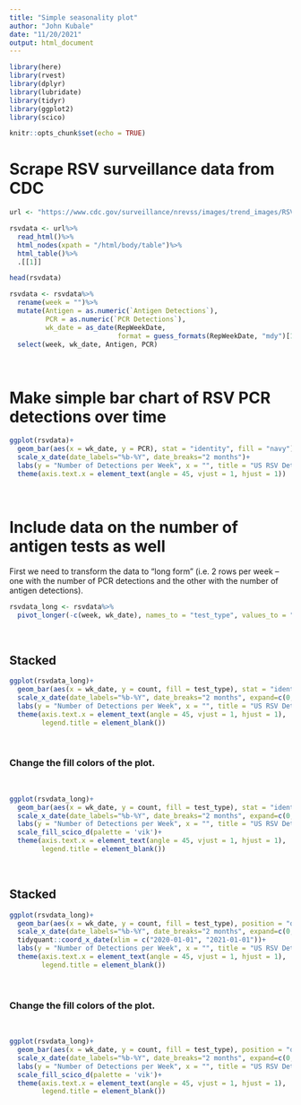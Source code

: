 ```yaml
---
title: "Simple seasonality plot"
author: "John Kubale"
date: "11/20/2021"
output: html_document
---
```



```r
library(here)
library(rvest)
library(dplyr)
library(lubridate)
library(tidyr)
library(ggplot2)
library(scico)
```

```r
knitr::opts_chunk$set(echo = TRUE)

```

# Scrape RSV surveillance data from CDC 

```r
url <- "https://www.cdc.gov/surveillance/nrevss/images/trend_images/RSV14Num_Nat.htm"

rsvdata <- url%>%
  read_html()%>%
  html_nodes(xpath = "/html/body/table")%>%
  html_table()%>%
  .[[1]]

head(rsvdata)

rsvdata <- rsvdata%>%
  rename(week = "")%>%
  mutate(Antigen = as.numeric(`Antigen Detections`),
         PCR = as.numeric(`PCR Detections`),
         wk_date = as_date(RepWeekDate, 
                           format = guess_formats(RepWeekDate, "mdy")[1]))%>%
  select(week, wk_date, Antigen, PCR)


```
\

# Make simple bar chart of RSV PCR detections over time
```r
ggplot(rsvdata)+
  geom_bar(aes(x = wk_date, y = PCR), stat = "identity", fill = "navy")+
  scale_x_date(date_labels="%b-%Y", date_breaks="2 months")+
  labs(y = "Number of Detections per Week", x = "", title = "US RSV Detections by PCR")+
  theme(axis.text.x = element_text(angle = 45, vjust = 1, hjust = 1))

```
\

# Include data on the number of antigen tests as well
First we need to transform the data to "long form" (i.e. 2 rows per week -- 
one with the number of PCR detections and the other with the number of antigen 
detections).
\
```r

rsvdata_long <- rsvdata%>%
  pivot_longer(-c(week, wk_date), names_to = "test_type", values_to = "count")

```
\

## Stacked 
```r
ggplot(rsvdata_long)+
  geom_bar(aes(x = wk_date, y = count, fill = test_type), stat = "identity", )+
  scale_x_date(date_labels="%b-%Y", date_breaks="2 months", expand=c(0,0))+
  labs(y = "Number of Detections per Week", x = "", title = "US RSV Detections by Test Type")+
  theme(axis.text.x = element_text(angle = 45, vjust = 1, hjust = 1),
        legend.title = element_blank())
```
\

### Change the fill colors of the plot.

\
```r
ggplot(rsvdata_long)+
  geom_bar(aes(x = wk_date, y = count, fill = test_type), stat = "identity", )+
  scale_x_date(date_labels="%b-%Y", date_breaks="2 months", expand=c(0,0))+
  labs(y = "Number of Detections per Week", x = "", title = "US RSV Detections by Test Type")+
  scale_fill_scico_d(palette = 'vik')+
  theme(axis.text.x = element_text(angle = 45, vjust = 1, hjust = 1),
        legend.title = element_blank())


```
\

## Stacked 
```r
ggplot(rsvdata_long)+
  geom_bar(aes(x = wk_date, y = count, fill = test_type), position = "dodge", stat = "identity", )+
  scale_x_date(date_labels="%b-%Y", date_breaks="2 months", expand=c(0,0))+
  tidyquant::coord_x_date(xlim = c("2020-01-01", "2021-01-01"))+
  labs(y = "Number of Detections per Week", x = "", title = "US RSV Detections by Test Type")+
  theme(axis.text.x = element_text(angle = 45, vjust = 1, hjust = 1),
        legend.title = element_blank())
```
\

### Change the fill colors of the plot.

\
```r
ggplot(rsvdata_long)+
  geom_bar(aes(x = wk_date, y = count, fill = test_type), position = "dodge", stat = "identity", )+
  scale_x_date(date_labels="%b-%Y", date_breaks="2 months", expand=c(0,0))+
  labs(y = "Number of Detections per Week", x = "", title = "US RSV Detections by Test Type")+
  scale_fill_scico_d(palette = 'vik')+
  theme(axis.text.x = element_text(angle = 45, vjust = 1, hjust = 1),
        legend.title = element_blank())
```


